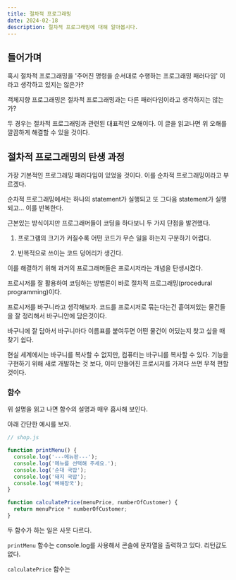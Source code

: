 ```yaml
---
title: 절차적 프로그래밍
date: 2024-02-18
description: 절차적 프로그래밍에 대해 알아봅시다.
---
```


## 들어가며

혹시 절차적 프로그래밍을 '주어진 명령을 순서대로 수행하는 프로그래밍 패러다임' 이라고 생각하고 있지는 않은가?

객체지향 프로그래밍은 절차적 프로그래밍과는 다른 패러다임이라고 생각하지는 않는가?

두 경우는 절차적 프로그래밍과 관련된 대표적인 오해이다. 이 글을 읽고나면 위 오해를 깔끔하게 해결할 수 있을 것이다.

## 절차적 프로그래밍의 탄생 과정

가장 기본적인 프로그래밍 패러다임이 있었을 것이다. 이를 순차적 프로그래밍이라고 부르겠다.

순차적 프로그래밍에서는 하나의 statement가 실행되고 또 그다음 statement가 실행되고... 이를 반복한다.

근본있는 방식이지만 프로그래머들이 코딩을 하다보니 두 가지 단점을 발견했다.

1. 프로그램의 크기가 커질수록 어떤 코드가 무슨 일을 하는지 구분하기 어렵다.

2. 반복적으로 쓰이는 코드 덩어리가 생긴다.

이를 해결하기 위해 과거의 프로그래머들은 프로시저라는 개념을 탄생시켰다.

프로시저를 잘 활용하여 코딩하는 방법론이 바로 절차적 프로그래밍(procedural programming)이다.

프로시저를 바구니라고 생각해보자. 코드를 프로시저로 묶는다는건 흩여져있는 물건들을 잘 정리해서 바구니안에 담은것이다.

바구니에 잘 담아서 바구니마다 이름표를 붙여두면 어떤 물건이 어딨는지 찾고 싶을 때 찾기 쉽다.

현실 세계에서는 바구니를 복사할 수 없지만, 컴퓨터는 바구니를 복사할 수 있다.
기능을 구현하기 위해 새로 개발하는 것 보다, 이미 만들어진 프로시저를 가져다 쓰면 무척 편할 것이다.

### 함수

위 설명을 읽고 나면 함수의 설명과 매우 흡사해 보인다.

아래 간단한 예시를 보자.

```js
// shop.js

function printMenu() {
  console.log('---메뉴판---');
  console.log('메뉴를 선택해 주세요.');
  console.log('순대 국밥');
  console.log('돼지 국밥');
  console.log('뼈해장국');
}

function calculatePrice(menuPrice, numberOfCustomer) {
  return menuPrice * numberOfCustomer;
}
```

두 함수가 하는 일은 사뭇 다르다.

`printMenu` 함수는 console.log를 사용해서 콘솔에 문자열을 출력하고 있다. 리턴값도 없다.

`calculatePrice` 함수는
